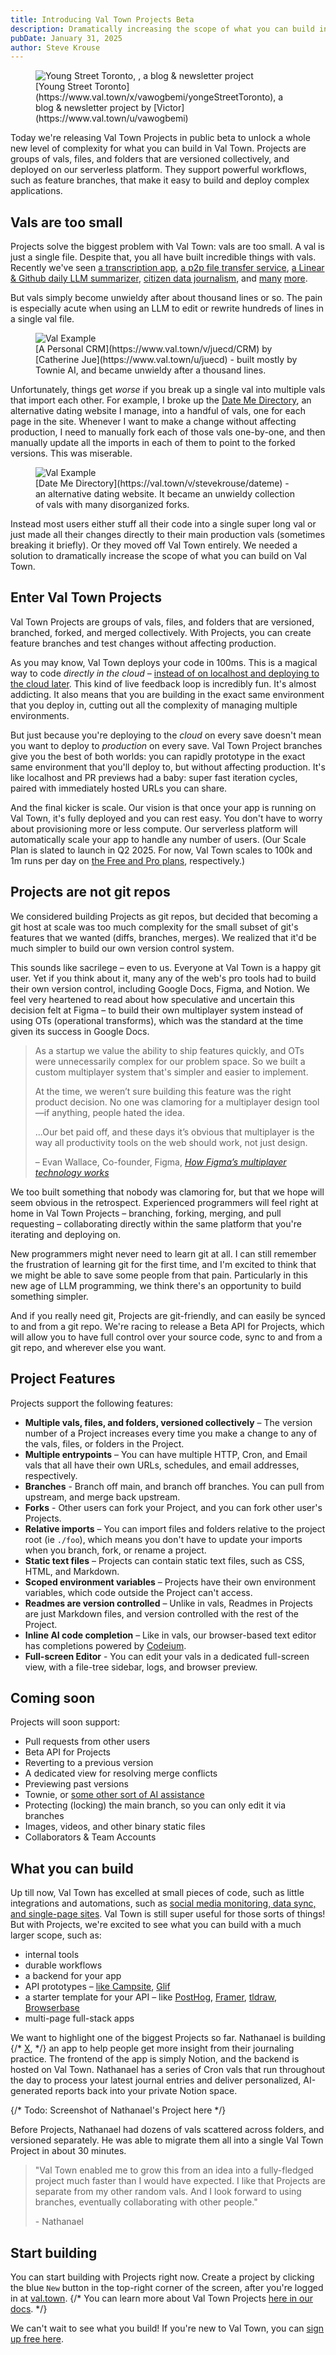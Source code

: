 ```yaml
---
title: Introducing Val Town Projects Beta
description: Dramatically increasing the scope of what you can build in Val Town, Projects are groups of vals, files, and folders, versioned collectively
pubDate: January 31, 2025
author: Steve Krouse
---
```



<figure>
  <Image
    src={ProjectsExample}
    alt="Young Street Toronto, ,
    a blog & newsletter project"
  />
  <figcaption>
    [Young Street Toronto](https://www.val.town/x/vawogbemi/yongeStreetToronto),
    a blog & newsletter project by [Victor](https://www.val.town/u/vawogbemi)
  </figcaption>
</figure>

Today we're releasing Val Town Projects in public beta to unlock a whole new level of complexity for what you can build in Val Town. Projects are groups of vals, files, and folders that are versioned collectively, and deployed on our serverless platform. They support powerful workflows, such as feature branches, that make it easy to build and deploy complex applications.

## Vals are too small

Projects solve the biggest problem with Val Town: vals are too small. A val is just a single file. Despite that, you all have built incredible things with vals. Recently we've seen [a transcription app](https://www.val.town/v/yawnxyz/scribe), [a p2p file transfer service](https://www.val.town/v/loading/file), [a Linear & Github daily LLM summarizer](https://www.val.town/v/danphilibin/what_did_i_work_on_today), [citizen data journalism](https://x.com/stevekrouse/status/1854255504681210055), and [many](https://blog.val.town/blog/val-town-newsletter-23/#-community-vals) [more](https://blog.val.town/blog/val-town-newsletter-22/#-community-vals).

But vals simply become unwieldy after about thousand lines or so. The pain is especially acute when using an LLM to edit or rewrite hundreds of lines in a single val file.

<figure>
  <Image src={ValExample} alt="Val Example" />
  <figcaption>
    [A Personal CRM](https://www.val.town/v/juecd/CRM) by [Catherine
    Jue](https://www.val.town/u/juecd) - built mostly by Townie AI, and became
    unwieldy after a thousand lines.
  </figcaption>
</figure>

Unfortunately, things get _worse_ if you break up a single val into multiple vals that import each other. For example, I broke up the [Date Me Directory](https://val.town/stevekrouse/dateme), an alternative dating website I manage, into a handful of vals, one for each page in the site. Whenever I want to make a change without affecting production, I need to manually fork each of those vals one-by-one, and then manually update all the imports in each of them to point to the forked versions. This was miserable.

<figure>
  <Image src={DateMe} alt="Val Example" />
  <figcaption>
    [Date Me Directory](https://val.town/v/stevekrouse/dateme) - an alternative
    dating website. It became an unwieldy collection of vals with many
    disorganized forks.
  </figcaption>
</figure>

Instead most users either stuff all their code into a single super long val or just made all their changes directly to their main production vals (sometimes breaking it briefly). Or they moved off Val Town entirely. We needed a solution to dramatically increase the scope of what you can build on Val Town.

## Enter Val Town Projects

Val Town Projects are groups of vals, files, and folders that are versioned, branched, forked, and merged collectively. With Projects, you can create feature branches and test changes without affecting production.

As you may know, Val Town deploys your code in 100ms. This is a magical way to code _directly in the cloud_ – [instead of on localhost and deploying to the cloud later](https://dx.tips/the-end-of-localhost). This kind of live feedback loop is incredibly fun. It's almost addicting. It also means that you are building in the exact same environment that you deploy in, cutting out all the complexity of managing multiple environments.

But just because you're deploying to the _cloud_ on every save doesn't mean you want to deploy to _production_ on every save. Val Town Project branches give you the best of both worlds: you can rapidly prototype in the exact same environment that you'll deploy to, but without affecting production. It's like localhost and PR previews had a baby: super fast iteration cycles, paired with immediately hosted URLs you can share.

And the final kicker is scale. Our vision is that once your app is running on Val Town, it's fully deployed and you can rest easy. You don't have to worry about provisioning more or less compute. Our serverless platform will automatically scale your app to handle any number of users. (Our Scale Plan is slated to launch in Q2 2025. For now, Val Town scales to 100k and 1m runs per day on [the Free and Pro plans](https://www.val.town/pricing), respectively.)

## Projects are not git repos

We considered building Projects as git repos, but decided that becoming a git host at scale was too much complexity for the small subset of git's features that we wanted (diffs, branches, merges). We realized that it'd be much simpler to build our own version control system.

This sounds like sacrilege – even to us. Everyone at Val Town is a happy git user. Yet if you think about it, many any of the web's pro tools had to build their own version control, including Google Docs, Figma, and Notion. We feel very heartened to read about how speculative and uncertain this decision felt at Figma – to build their own multiplayer system instead of using OTs (operational transforms), which was the standard at the time given its success in Google Docs.

<style>
  {`
    blockquote  {
      font-size: inherit;
    }
  `}
</style>

> As a startup we value the ability to ship features quickly, and OTs were unnecessarily complex for our problem space. So we built a custom multiplayer system that's simpler and easier to implement.
>
> At the time, we weren’t sure building this feature was the right product decision. No one was clamoring for a multiplayer design tool—if anything, people hated the idea.
>
> ...Our bet paid off, and these days it’s obvious that multiplayer is the way all productivity tools on the web should work, not just design.
>
> – Evan Wallace, Co-founder, Figma, [_How Figma’s multiplayer technology works_](https://www.figma.com/blog/how-figmas-multiplayer-technology-works/)

We too built something that nobody was clamoring for, but that we hope will seem obvious in the retrospect. Experienced programmers will feel right at home in Val Town Projects – branching, forking, merging, and pull requesting – collaborating directly within the same platform that you're iterating and deploying on.

New programmers might never need to learn git at all. I can still remember the frustration of learning git for the first time, and I'm excited to think that we might be able to save some people from that pain. Particularly in this new age of LLM programming, we think there's an opportunity to build something simpler.

And if you really need git, Projects are git-friendly, and can easily be synced to and from a git repo. We're racing to release a Beta API for Projects, which will allow you to have full control over your source code, sync to and from a git repo, and wherever else you want.

## Project Features

Projects support the following features:

- **Multiple vals, files, and folders, versioned collectively** – The version number of a Project increases every time you make a change to any of the vals, files, or folders in the Project.
- **Multiple entrypoints** – You can have multiple HTTP, Cron, and Email vals that all have their own URLs, schedules, and email addresses, respectively.
- **Branches** - Branch off main, and branch off branches. You can pull from upstream, and merge back upstream.
- **Forks** - Other users can fork your Project, and you can fork other user's Projects.
- **Relative imports** – You can import files and folders relative to the project root (ie `./foo`), which means you don't have to update your imports when you branch, fork, or rename a project.
- **Static text files** – Projects can contain static text files, such as CSS, HTML, and Markdown.
- **Scoped environment variables** – Projects have their own environment variables, which code outside the Project can't access.
- **Readmes are version controlled** – Unlike in vals, Readmes in Projects are just Markdown files, and version controlled with the rest of the Project.
- **Inline AI code completion** – Like in vals, our browser-based text editor has completions powered by [Codeium](https://codeium.com).
- **Full-screen Editor** - You can edit your vals in a dedicated full-screen view, with a file-tree sidebar, logs, and browser preview.

## Coming soon

Projects will soon support:

- Pull requests from other users
- Beta API for Projects
- Reverting to a previous version
- A dedicated view for resolving merge conflicts
- Previewing past versions
- Townie, or [some other sort of AI assistance](./fast-follow/)
- Protecting (locking) the main branch, so you can only edit it via branches
- Images, videos, and other binary static files
- Collaborators & Team Accounts

## What you can build

Up till now, Val Town has excelled at small pieces of code, such as little integrations and automations, such as [social media monitoring, data sync, and single-page sites](https://www.val.town/examples/use-cases). Val Town is still super useful for those sorts of things! But with Projects, we're excited to see what you can build with a much larger scope, such as:

- internal tools
- durable workflows
- a backend for your app
- API prototypes – [like Campsite](https://www.campsite.com/blog/how-we-prototype-integrations-with-val-town), [Glif](https://www.val.town/u/jamiedubs)
- a starter template for your API – like [PostHog](https://posthog.com/tutorials/rss-item-capture), [Framer](https://www.framer.com/developers/fetch/examples), [tldraw](https://x.com/tldraw/status/1869770077828272134), [Browserbase](https://www.val.town/u/browserbase)
- multi-page full-stack apps

We want to highlight one of the biggest Projects so far. Nathanael is building {/* [X](TODO), */} an app to help people get more insight from their journaling practice. The frontend of the app is simply Notion, and the backend is hosted on Val Town. Nathanael has a series of Cron vals that run throughout the day to process your latest journal entries and deliver personalized, AI-generated reports back into your private Notion space.

{/* Todo: Screenshot of Nathanael's Project here */}

Before Projects, Nathanael had dozens of vals scattered across folders, and versioned separately. He was able to migrate them all into a single Val Town Project in about 30 minutes.

> "Val Town enabled me to grow this from an idea into a fully-fledged project much faster than I would have expected. I like that Projects are separate from my other random vals. And I look forward to using branches, eventually collaborating with other people."
>
> \- Nathanael

## Start building

You can start building with Projects right now. Create a project by clicking the blue `New` button in the top-right corner of the screen, after you're logged in at [val.town](https://val.town/). {/* You can learn more about Val Town Projects [here in our docs](https://docs.val.town/TODO). */}

We can't wait to see what you build! If you're new to Val Town, you can [sign up free here](https://www.val.town/auth/signup).
